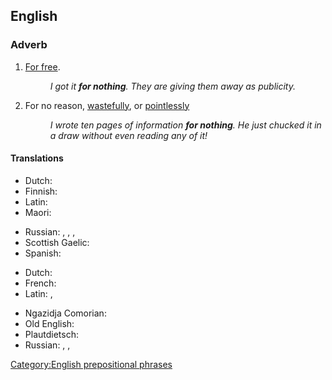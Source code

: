 ==English==

===Adverb===
{{en-adv|-}}

# [[for free|For free]].
#: ''I got it '''for nothing'''. They are giving them away as publicity.''
# For no reason, [[wastefully]], or [[pointlessly]]
#: ''I wrote ten pages of information '''for nothing'''. He just chucked it in a draw without even reading any of it!''

====Translations====
{{trans-top|for free}}
* Dutch: {{t|nl|voor niets}}
* Finnish: {{t+|fi|ilmaiseksi}}
* Latin: {{t|la|grātīs}}
* Maori: {{t+|mi|utukore}}
{{trans-mid}}
* Russian: {{t+|ru|зря}}, {{t+|ru|да́ром}}, {{t+|ru|впусту́ю}}, {{t+|ru|польза|alt=без по́льзы}}
* Scottish Gaelic: {{t|gd|an asgaidh}}
* Spanish: {{t|es|de balde}}
{{trans-bottom}}

{{trans-top|for no reason}}
* Dutch: {{t|nl|voor niets}}
* French: {{t|fr|pour rien}}
* Latin: {{t+|la|nēquīquam}}, {{t+|la|frustrā}}
{{trans-mid}}
* Ngazidja Comorian: {{t|zdj|ɓure}}
* Old English: {{t|ang|on īdel}}
* Plautdietsch: {{t|pdt|vejäfs}}
* Russian: {{t+|ru|пустяк|alt=и́з-за пустяка́}}, {{t+|ru|напра́сно}}, {{t+|ru|понапра́сну}}
{{trans-bottom}}

[[Category:English prepositional phrases]]